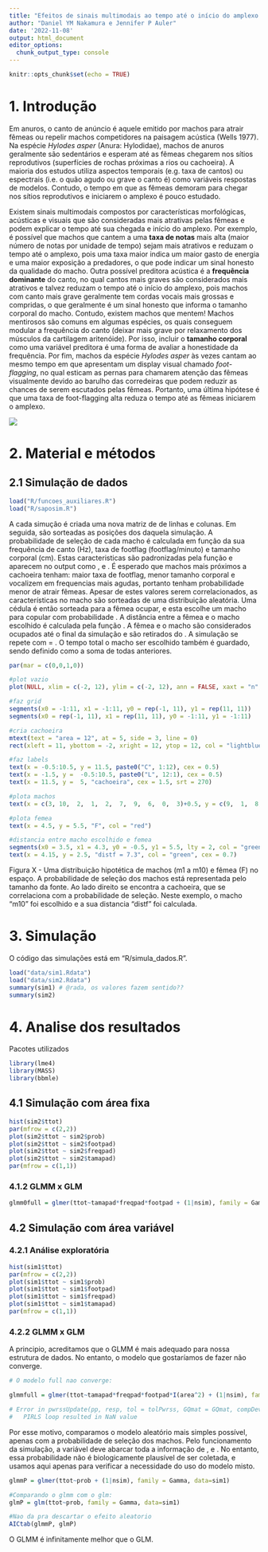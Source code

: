 ```yaml
---
title: "Efeitos de sinais multimodais ao tempo até o início do amplexo: um estudo de simulação"
author: "Daniel YM Nakamura e Jennifer P Auler"
date: '2022-11-08'
output: html_document
editor_options: 
  chunk_output_type: console
---
```


```r
knitr::opts_chunk$set(echo = TRUE)
```

# 1. Introdução

Em anuros, o canto de anúncio é aquele emitido por machos para atrair fêmeas ou repelir machos competidores na paisagem acústica (Wells 1977). Na espécie *Hylodes asper* (Anura: Hylodidae), machos de anuros geralmente são sedentários e esperam até as fêmeas chegarem nos sítios reprodutivos (superfícies de rochas próximas a rios ou cachoeira). A maioria dos estudos utiliza aspectos temporais (e.g. taxa de cantos) ou espectrais (i.e. o quão agudo ou grave o canto é) como variáveis respostas de modelos. Contudo, o tempo em que as fêmeas demoram para chegar nos sítios reprodutivos e iniciarem o amplexo é pouco estudado.

Existem sinais multimodais compostos por características morfológicas, acústicas e visuais que são consideradas mais atrativas pelas fêmeas e podem explicar o tempo até sua chegada e início do amplexo. Por exemplo, é possível que machos que cantem a uma **taxa de notas** mais alta (maior número de notas por unidade de tempo) sejam mais atrativos e reduzam o tempo até o amplexo, pois uma taxa maior indica um maior gasto de energia e uma maior exposição a predadores, o que pode indicar um sinal honesto da qualidade do macho. Outra possível preditora acústica é a **frequência dominante** do canto, no qual cantos mais graves são considerados mais atrativos e talvez reduzam o tempo até o início do amplexo, pois machos com canto mais grave geralmente tem cordas vocais mais grossas e compridas, o que geralmente é um sinal honesto que informa o tamanho corporal do macho. Contudo, existem machos que mentem! Machos mentirosos são comuns em algumas espécies, os quais conseguem modular a frequência do canto (deixar mais grave por relaxamento dos músculos da cartilagem aritenóide). Por isso, incluir o **tamanho corporal** como uma variável preditora é uma forma de avaliar a honestidade da frequência. Por fim, machos da espécie *Hylodes asper* às vezes cantam ao mesmo tempo em que apresentam um display visual chamado *foot-flagging*, no qual esticam as pernas para chamarem atenção das fêmeas visualmente devido ao barulho das corredeiras que podem reduzir as chances de serem escutados pelas fêmeas. Portanto, uma última hipótese é que uma taxa de foot-flagging alta reduza o tempo até as fêmeas iniciarem o amplexo.

![](./fig1.png)

# 2. Material e métodos

## 2.1 Simulação de dados

```r
load("R/funcoes_auxiliares.R")
load("R/saposim.R")
```

A cada simução é criada uma nova matriz de \code{espaco} de \code{area} linhas e \code{area} colunas. Em seguida, são sorteadas as posições dos \code{nmacho} daquela simulação. A probabilidade de seleção de cada macho é calculada em função da sua frequência de canto \code{freq} (Hz), taxa de footflag \code{foot} (footflag/minuto) e tamanho corporal \code{tama} (cm). Estas caracteristicas são padronizadas pela função \code{padroniza} e aparecem no output como \code{freqpad}, \code{footpad} e \code{tamapad}. É esperado que machos mais próximos a cachoeira tenham: maior taxa de footflag, menor tamanho corporal e vocalizem em frequencias mais agudas, portanto tenham probabilidade menor de atrair fêmeas. Apesar de estes valores serem correlacionados, as características no macho são sorteadas de uma distribuição aleatória. Uma cédula é então sorteada para a fêmea ocupar, e esta escolhe um macho para copular com probabilidade \code{prob}. A distância \code{distf} entre a fêmea e o macho escolhido é calculada pela função \code{dist}. A fêmea e o macho são considerados ocupados até o final da simulação e são retirados do \code{espaco}. A simulação se repete com \code{nfemea} = \code{nmacho}. O tempo total \code{ttot} o macho ser escolhido também é guardado, sendo definido como a soma de todas \code{distf} anteriores.

```r
par(mar = c(0,0,1,0))

#plot vazio
plot(NULL, xlim = c(-2, 12), ylim = c(-2, 12), ann = FALSE, xaxt = "n", yaxt = "n", bty = "n", asp = 1)

#faz grid
segments(x0 = -1:11, x1 = -1:11, y0 = rep(-1, 11), y1 = rep(11, 11))
segments(x0 = rep(-1, 11), x1 = rep(11, 11), y0 = -1:11, y1 = -1:11)

#cria cachoeira
mtext(text = "area = 12", at = 5, side = 3, line = 0)
rect(xleft = 11, ybottom = -2, xright = 12, ytop = 12, col = "lightblue")

#faz labels
text(x = -0.5:10.5, y = 11.5, paste0("C", 1:12), cex = 0.5)
text(x = -1.5, y =  -0.5:10.5, paste0("L", 12:1), cex = 0.5)
text(x = 11.5, y =  5, "cachoeira", cex = 1.5, srt = 270)

#plota machos
text(x = c(3, 10,  2,  1,  2,  7,  9,  6,  0,  3)+0.5, y = c(9,  1,  8,  9,  5,  4,  2,  8, -1, -1)+0.5, paste0("m", 1:10), cex = c(0.58, 0.29, 0.63, 0.52, 0.58, 0.47, 0.51, 0.40, 0.51, 0.7), col = c(rep("black", 9), "blue")) 

#plota femea
text(x = 4.5, y = 5.5, "F", col = "red")

#distancia entre macho escolhido e femea
segments(x0 = 3.5, x1 = 4.3, y0 = -0.5, y1 = 5.5, lty = 2, col = "green")
text(x = 4.15, y = 2.5, "distf = 7.3", col = "green", cex = 0.7)
```
Figura X - Uma distribuição hipotética de machos (m1 a m10) e fêmea (F) no espaço. A probabilidade de seleção dos machos está representada pelo tamanho da fonte. Ao lado direito se encontra a cachoeira, que se correlaciona com a probabilidade de seleção. Neste exemplo, o macho "m10" foi escolhido e a sua distancia "distf" foi calculada. 

# 3. Simulação
O código das simulações está em "R/simula_dados.R".

```r
load("data/sim1.Rdata")
load("data/sim2.Rdata")
summary(sim1) # @rada, os valores fazem sentido??
summary(sim2)
```


# 4. Analise dos resultados

Pacotes utilizados
```r
library(lme4)
library(MASS)
library(bbmle)
```

## 4.1 Simulação com área fixa

```r
hist(sim2$ttot)
par(mfrow = c(2,2))
plot(sim2$ttot ~ sim2$prob)
plot(sim2$ttot ~ sim2$footpad)
plot(sim2$ttot ~ sim2$freqpad)
plot(sim2$ttot ~ sim2$tamapad)
par(mfrow = c(1,1))
```

### 4.1.2 GLMM x GLM

```r
glmm0full = glmer(ttot~tamapad*freqpad*footpad + (1|nsim), family = Gamma, data=sim2)

```


## 4.2 Simulação com área variável

### 4.2.1 Análise exploratória
```r
hist(sim1$ttot)
par(mfrow = c(2,2))
plot(sim1$ttot ~ sim1$prob)
plot(sim1$ttot ~ sim1$footpad)
plot(sim1$ttot ~ sim1$freqpad)
plot(sim1$ttot ~ sim1$tamapad)
par(mfrow = c(1,1))
```

### 4.2.2 GLMM x GLM
A principio, acreditamos que o GLMM é mais adequado para nossa estrutura de dados. No entanto, o modelo que gostaríamos de fazer não converge.
```r
# O modelo full nao converge:

glmmfull = glmer(ttot~tamapad*freqpad*footpad*I(area^2) + (1|nsim), family = Gamma, data=sim1)

# Error in pwrssUpdate(pp, resp, tol = tolPwrss, GQmat = GQmat, compDev = compDev,  : 
#   PIRLS loop resulted in NaN value
```

Por esse motivo, comparamos o modelo aleatório mais simples possível, apenas com a probabilidade de seleção dos machos. Pelo funcionamento da simulação, a variável \code{prob} deve abarcar toda a informação de \code{freq}, \code{foot} e \code{tama}. No entanto, essa probabilidade não é biologicamente plausível de ser coletada, e usamos aqui apenas para verificar a necessidade do uso do modelo misto.
```r
glmmP = glmer(ttot~prob + (1|nsim), family = Gamma, data=sim1)

#Comparando o glmm com o glm:
glmP = glm(ttot~prob, family = Gamma, data=sim1)

#Nao da pra descartar o efeito aleatorio
AICtab(glmmP, glmP)
```

O GLMM é infinitamente melhor que o GLM.

